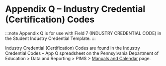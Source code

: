 # Appendix Q – Industry Credential (Certification) Codes

:::note
Appendix Q is for use with Field 7 (INDUSTRY CREDENTIAL CODE) in the Student Industry Credential Template.
:::

Industry Credential (Certification) Codes are found in the Industry Credential Codes – App Q spreadsheet on the Pennsylvania Department of Education \> Data and Reporting \> PIMS \> [Manuals and Calendar](https://www.education.pa.gov/DataAndReporting/PIMS/ManualsCalendar/Pages/default.aspx) page.
